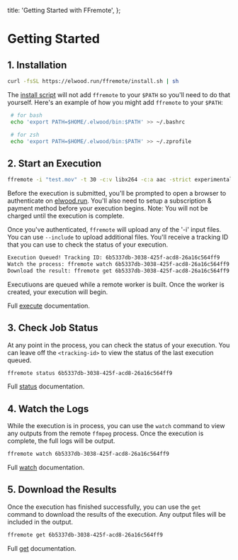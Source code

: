   title: 'Getting Started with FFremote',
};

# Getting Started

## 1. Installation

```bash
curl -fsSL https://elwood.run/ffremote/install.sh | sh
```

The [install script](https://github.com/elwood-software/run/blob/main/install-ffr.sh) will not add `ffremote` to your `$PATH` so you'll need to do that
yourself. Here's an example of how you might add `ffremote` to your `$PATH`:

```bash
 # for bash
 echo 'export PATH=$HOME/.elwood/bin:$PATH' >> ~/.bashrc

 # for zsh
 echo 'export PATH=$HOME/.elwood/bin:$PATH' >> ~/.zprofile
```

## 2. Start an Execution

```bash
ffremote -i "test.mov" -t 30 -c:v libx264 -c:a aac -strict experimental "test.mp4"
```

Before the execution is submitted, you'll be prompted to open a browser to
authenticate on <a href="https://elwood.run">elwood.run</a>. You'll also need to setup a subscription & payment
method before your execution begins. Note: You will not be charged until the execution is complete.

Once you've authenticated, `ffremote` will upload any of the '-i'
input files. You can use `--include` to upload additional files. You'll receive a tracking ID that you can use
to check the status of your execution.

```bash
Execution Queued! Tracking ID: 6b5337db-3038-425f-acd8-26a16c564ff9
Watch the process: ffremote watch 6b5337db-3038-425f-acd8-26a16c564ff9
Download the result: ffremote get 6b5337db-3038-425f-acd8-26a16c564ff9
```

Executiuons are queued while a remote worker is built. Once the worker is created,
your execution will begin.

Full [execute](/docs/ffremote/reference/cli/#execute) documentation.

## 3. Check Job Status

At any point in the process, you can check the status of your execution. You can leave off the `<tracking-id>` to view the status of the last execution queued.

```bash
ffremote status 6b5337db-3038-425f-acd8-26a16c564ff9
```

Full [status](/docs/ffremote/reference/cli/#status) documentation.

## 4. Watch the Logs

While the execution is in process, you can use the `watch` command to view any outputs from the remote `ffmpeg` process. Once the execution is complete, the full logs will be output.

```bash
ffremote watch 6b5337db-3038-425f-acd8-26a16c564ff9
```

Full [watch](/docs/ffremote/reference/cli/#watch) documentation.

## 5. Download the Results

Once the execution has finished successfully, you can use the `get` command to download the results of the execution. Any output files will be included in the output.

```bash
ffremote get 6b5337db-3038-425f-acd8-26a16c564ff9
```

Full [get](/docs/ffremote/reference/cli/#get) documentation.
